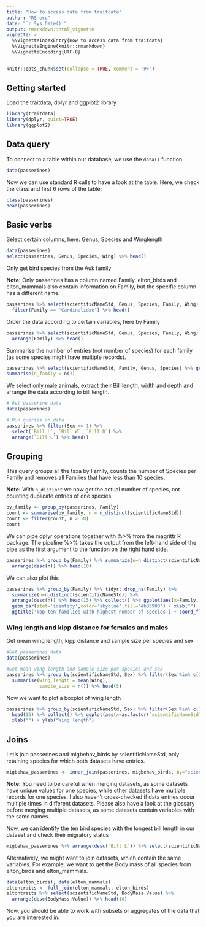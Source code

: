 ```yaml
---
title: "How to access data from traitdata"
author: "RS-eco"
date: "`r Sys.Date()`"
output: rmarkdown::html_vignette
vignette: >
  %\VignetteIndexEntry{How to access data from traitdata}
  %\VignetteEngine{knitr::rmarkdown}
  %\VignetteEncoding{UTF-8}
---
```


```r
knitr::opts_chunk$set(collapse = TRUE, comment = "#>")
```

## Getting started

Load the traitdata, dplyr and ggplot2 library

```r
library(traitdata)
library(dplyr, quiet=TRUE)
library(ggplot2)
```

## Data query
  
To connect to a table within our database, we use the `data()` function.
 
```r
data(passerines)
```

Now we can use standard R calls to have a look at the table. 
Here, we check the class and first 6 rows of the table:

```r
class(passerines)
head(passerines)
```  

## Basic verbs

Select certain columns, here: Genus, Species and Winglength

```r
data(passerines)
select(passerines, Genus, Species, Wing) %>% head()
```

Only get bird species from the Auk family

**Note:** Only passerines has a column named Family. elton_birds and elton_mammals also contain information on Family, but the specific column has a different name. <!-- Need to update this, according to all datasets -->

```r
passerines %>% select(scientificNameStd, Genus, Species, Family, Wing) %>% 
  filter(Family == "Cardinalidae") %>% head()
```

Order the data according to certain variables, here by Family

```r
passerines %>% select(scientificNameStd, Genus, Species, Family, Wing) %>% 
  arrange(Family) %>% head()
```

Summarise the number of entries (not number of species) for each family (as some species might have multiple records).

```r
passerines %>% select(scientificNameStd, Family, Genus, Species) %>% group_by(Family) %>% 
summarise(n_family = n())
```

We select only male animals, extract their Bill length, width and depth and arrange the data according to bill length.

```r
# Get passerine data
data(passerines)

# Run queries on data
passerines %>% filter(Sex == 1) %>% 
  select(`Bill L`, `Bill W`, `Bill D`) %>% 
  arrange(`Bill L`) %>% head()
```

## Grouping
  
This query groups all the taxa by Family, counts the number of Species per Family and 
removes all Families that have less than 10 species.

**Note:** With `n_distinct` we now get the actual number of species, not counting duplicate entries of one species.

```r
by_family <- group_by(passerines, Family)
count <- summarise(by_family, n = n_distinct(scientificNameStd))
count <- filter(count, n > 10)
count
``` 

We can pipe dplyr operations together with %>% from the magrittr R package. 
The pipeline %>% takes the output from the left-hand side of the pipe as the first argument 
to the function on the right hand side.

```r
passerines %>% group_by(Family) %>% summarize(n=n_distinct(scientificNameStd)) %>% 
  arrange(desc(n)) %>% head(10)
```

We can also plot this
  
```r
passerines %>% group_by(Family) %>% tidyr::drop_na(Family) %>% 
  summarize(n=n_distinct(scientificNameStd)) %>% 
  arrange(desc(n)) %>% head(15) %>% collect() %>% ggplot(aes(x=Family, y=n)) +
  geom_bar(stat='identity',color='skyblue',fill='#b35900') + xlab("") + 
  ggtitle('Top ten families with highest number of species') + coord_flip() + ylab('Total number of species')
```

### Wing length and kipp distance for females and males

Get mean wing length, kipp distance and sample size per species and sex

```r
#Get passerines data
data(passerines)

#Get mean wing length and sample size per species and sex
passerines %>% group_by(scientificNameStd, Sex) %>% filter(Sex %in% c(1,2)) %>% 
  summarise(wing_length = mean(Wing), 
            sample_size = n()) %>% head(5)
```

Now we want to plot a boxplot of wing length

```r
passerines %>% group_by(scientificNameStd, Sex) %>% filter(Sex %in% c(1,2)) %>% 
  head(15) %>% collect() %>% ggplot(aes(x=as.factor(`scientificNameStd`), y=Wing, fill=Sex)) + geom_boxplot() + coord_flip() + 
  xlab("") + ylab("Wing length")
```

## Joins

Let's join passerines and migbehav_birds by scientificNameStd, only retaining species for which both datasets have entries.

```r
migbehav_passerines <- inner_join(passerines, migbehav_birds, by="scientificNameStd", copy = TRUE) 
```

**Note:** You need to be careful when merging datasets, as some datasets have unique values for one species, 
while other datasets have multiple records for one species. I also haven't cross-checked if data entries occur multiple times in different datasets. Please also have a look at the glossary before merging multiple datasets, as some datasets contain variables with the same names.

Now, we can identify the ten bird species with the longest bill length in our dataset and check their migratory status

```r
migbehav_passerines %>% arrange(desc(`Bill L`)) %>% select(scientificNameStd, `Bill L`, Migratory_status) %>% unique() %>% head(10)
```

Alternatively, we might want to join datasets, which contain the same variables.
For example, we want to get the Body mass of all species from elton_birds and elton_mammals.

```r
data(elton_birds); data(elton_mammals)
eltontraits <- full_join(elton_mammals, elton_birds)
eltontraits %>% select(scientificNameStd, BodyMass.Value) %>% 
  arrange(desc(BodyMass.Value)) %>% head(10)
```

Now, you should be able to work with subsets or aggregates of the data that you are interested in.
